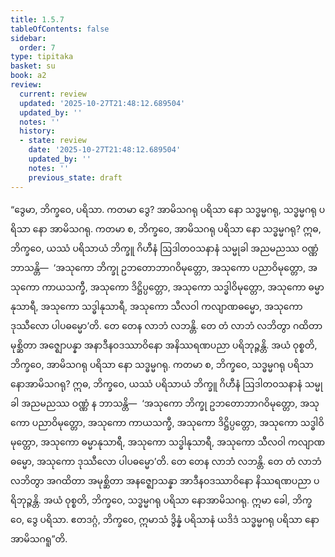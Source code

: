 ```yaml
---
title: 1.5.7
tableOfContents: false
sidebar:
  order: 7
type: tipitaka
basket: su
book: a2
review:
  current: review
  updated: '2025-10-27T21:48:12.689504'
  updated_by: ''
  notes: ''
  history:
  - state: review
    date: '2025-10-27T21:48:12.689504'
    updated_by: ''
    notes: ''
    previous_state: draft
---
```



<ReviewStatus review={frontmatter.review} showDetails={true} />

<HypothesisAnnotation frontmatter={frontmatter} />

<DynamicBreadcrumb />

<Division number="49" book="a2" e="ch" v="15" p="73">

<Paragraph number="118" book="a2">
“ဒွေမာ, ဘိက္ခဝေ, ပရိသာ. ကတမာ ဒွေ? အာမိသဂရု ပရိသာ နော သဒ္ဓမ္မဂရု, သဒ္ဓမ္မဂရု ပရိသာ နော အာမိသဂရု. ကတမာ စ, ဘိက္ခဝေ, အာမိသဂရု ပရိသာ နော သဒ္ဓမ္မဂရု? ဣဓ, ဘိက္ခဝေ, ယဿံ ပရိသာယံ ဘိက္ခူ ဂိဟီနံ ဩဒါတဝသနာနံ သမ္မုခါ အညမညဿ ဝဏ္ဏံ ဘာသန္တိ—  ‘အသုကော ဘိက္ခု ဥဘတောဘာဂဝိမုတ္တော, အသုကော ပညာဝိမုတ္တော, အသုကော ကာယသက္ခီ, အသုကော ဒိဋ္ဌိပ္ပတ္တော, အသုကော သဒ္ဓါဝိမုတ္တော, အသုကော ဓမ္မာနုသာရီ, အသုကော သဒ္ဓါနုသာရီ, အသုကော သီလဝါ ကလျာဏဓမ္မော, အသုကော ဒုဿီလော ပါပဓမ္မော’တိ. တေ တေန လာဘံ လဘန္တိ. တေ တံ လာဘံ လဘိတွာ ဂထိတာ မုစ္ဆိတာ အဇ္ဈောပန္နာ အနာဒီနဝဒဿာဝိနော အနိဿရဏပညာ ပရိဘုဉ္ဇန္တိ. အယံ ဝုစ္စတိ, ဘိက္ခဝေ, အာမိသဂရု ပရိသာ နော သဒ္ဓမ္မဂရု.
</Paragraph>

<Paragraph number="119" book="a2">
ကတမာ စ, ဘိက္ခဝေ, သဒ္ဓမ္မဂရု ပရိသာ နောအာမိသဂရု? ဣဓ, ဘိက္ခဝေ, ယဿံ ပရိသာယံ ဘိက္ခူ ဂိဟီနံ ဩဒါတဝသနာနံ သမ္မုခါ အညမညဿ ဝဏ္ဏံ န ဘာသန္တိ—  ‘အသုကော ဘိက္ခု ဥဘတောဘာဂဝိမုတ္တော, အသုကော ပညာဝိမုတ္တော, အသုကော ကာယသက္ခီ, အသုကော ဒိဋ္ဌိပ္ပတ္တော, အသုကော သဒ္ဓါဝိမုတ္တော, အသုကော ဓမ္မာနုသာရီ, အသုကော သဒ္ဓါနုသာရီ, အသုကော သီလဝါ ကလျာဏဓမ္မော, အသုကော ဒုဿီလော ပါပဓမ္မော’တိ. တေ တေန လာဘံ လဘန္တိ. တေ တံ လာဘံ လဘိတွာ အဂထိတာ အမုစ္ဆိတာ အနဇ္ဈောသန္နာ အာဒီနဝဒဿာဝိနော နိဿရဏပညာ ပရိဘုဉ္ဇန္တိ. အယံ ဝုစ္စတိ, ဘိက္ခဝေ, သဒ္ဓမ္မဂရု ပရိသာ နောအာမိသဂရု. ဣမာ ခေါ, ဘိက္ခဝေ, ဒွေ ပရိသာ. ဧတဒဂ္ဂံ, ဘိက္ခဝေ, ဣမာသံ ဒွိန္နံ ပရိသာနံ ယဒိဒံ သဒ္ဓမ္မဂရု ပရိသာ နောအာမိသဂရူ”တိ.
</Paragraph>
</Division>